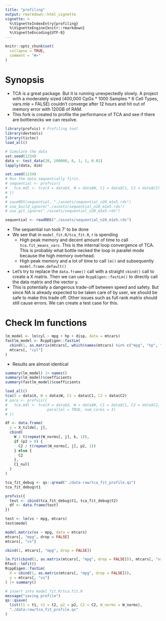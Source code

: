 ```yaml
---
title: "profiling"
output: rmarkdown::html_vignette
vignette: >
  %\VignetteIndexEntry{profiling}
  %\VignetteEngine{knitr::rmarkdown}
  %\VignetteEncoding{UTF-8}
---
```


```r
knitr::opts_chunk$set(
  collapse = TRUE,
  comment = "#>"
)
```

# Synopsis
* TCA is a great package. But it is running unexpectedly slowly. A project with
a moderately sized (400,000 CpGs * 1000 Samples * 6 Cell Types, vars.mle = FALSE)
couldn't converge after 12 hours and hit out of memory error with 120GB of RAM.
* This fork is created to profile the performance of TCA and see if there are 
bottlenecks we can resolve.  

```r
library(profvis) # Profiling tool
library(devtools)
library(tictoc)
load_all()

# Simulate the data
set.seed(1234)
data <- test_data(20, 100000, 6, 1, 1, 0.01)
lapply(data, dim)

set.seed(1234)
# Run the data sequentially first.
# sequential <- profvis({
#   tca.mdl <- tca(X = data$X, W = data$W, C1 = data$C1, C2 = data$C2)
# })
# 
# saveRDS(sequential, "./assets/sequential_n20_m1e5.rds")
# use_build_ignore("./assets/sequential_n20_m1e5.rds")
# use_git_ignore("./assets/sequential_n20_m1e5.rds")

sequential <- readRDS("./assets/sequential_n20_m1e5.rds")
```

* The sequential run took 7' to be done
* We see that in `model_fit.R/tca_fit.R`, r is spending 
  + High peak memory and decent amount of time to call `tca.fit_means_vars`. 
  This is the internal loop convergence of TCA. This is probably what 
  bottle necked the loop in parallel mode because the high memory overhead.  
  + High peak memory and a lot of time to call `lm()` and subsequently `model.frame.default()`  
* Let's try to replace the `data.frame()` call with a straight `cbind()` call to 
create a X matrix. Then we can use `RcppEigen::fastLm()` to directly call 
the data matrix and the vector y.  
* This is potentially a dangerous trade-off between speed and safety. But 
since NA is already expected to be taken care of by user, we should be safe to 
make this trade off. Other issues such as full rank matrix should still cause 
errors. We can create a test case for this.  

# Check lm functions
```r
lm_model <- lm(cyl ~ mpg + hp + disp, data = mtcars)
fastlm_model <- RcppEigen::fastLm(
  cbind(1, as.matrix(mtcars[, which(names(mtcars) %in% c("mpg", "hp", "disp"))])),
  mtcars[, "cyl"]
)
```

* Results are almost identical
```r
summary(lm_model) |> names()
summary(lm_model)$coefficients
summary(fastlm_model)$coefficients
```

```r
load_all()
tca(X = data$X, W = data$W, C1 = data$C1, C2 = data$C2)
# para <- profvis({
#   tca.mdl <- tca(X = data$X, W = data$W, C1 = data$C1, C2 = data$C2,
#                  parallel = TRUE, num_cores = 3)
# })

df <- data.frame(
  y = X_tilde[, j],
  cbind(
    W / t(repmat(W_norms[, j], k, 1)),
    if (p2 > 0) {
      C2 / t(repmat(W_norms[, j], p2, 1))
    } else {
      C2
    },
    C1_null
  )
)

tca_fit_debug <- qs::qread("./data-raw/tca_fit_profile.qs")
tca_fit_debug$t1

profvis({
  test <- cbind(tca_fit_debug$t1, tca_fit_debug$t2)
  df <- data.frame(test)
})

test <- lm(vs ~ mpg, mtcars)
test$model

model.matrix(vs ~ mpg, data = mtcars)
mtcars[, "mpg", drop = FALSE]
mtcars[, "vs"]

cbind(1, mtcars[, "mpg", drop = FALSE])

lm.fit(cbind(1, as.matrix(mtcars[, "mpg", drop = FALSE])), mtcars[, "vs"])
Rfast::lmfit()
RcppEigen::fastLm(
  X = cbind(1, as.matrix(mtcars[, "mpg", drop = FALSE])),
  y = mtcars[, "vs"]
) |> summary()

# insert into model_fit.R/tca.fit.R
message("saving profile")
qs::qsave(
  list(t1 = t1, t2 = t2, p2 = p2, C2 = C2, W_norms = W_norms),
  "./data-raw/tca_fit_profile.qs"
)
```

